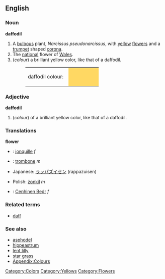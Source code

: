 {{wikipedia}}
==English==
===Noun===
'''daffodil'''
# A [[bulbous]] plant, ''Narcissus pseudonarcissus'', with [[yellow]] [[flower]]s and a [[trumpet]] shaped [[corona]].
# The [[national]] flower of [[Wales]].
#(''colour'') a brilliant yellow color, like that of a daffodil.
#:<table><tr><td>daffodil colour: &nbsp;</td><td bgcolor="#FFD863" width="80">&nbsp; </td></tr></table>

===Adjective===
'''daffodil'''
#(''colour'') of a brilliant yellow color, like that of a daffodil.

===Translations===
'''flower'''
{{top}}
*{{fr}}: [[jonquille]] ''f''
*{{it}}: [[trombone]] ''m''
*Japanese: [[ラッパズイセン]] (rappazuisen)
{{mid}}
*Polish: [[żonkil]] ''m''
*{{cy}}: [[Cenhinen Bedr]] ''f''
{{bottom}}

===Related terms===
*[[daff]]

===See also===
*[[asphodel]]
*[[hippeastrum]]
*[[lent lilly]]
*[[star grass]]
*[[Wiktionary_Appendix:Colours|Appendix:Colours]]

[[Category:Colors]]
[[Category:Yellows]]
[[Category:Flowers]]